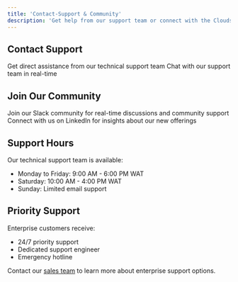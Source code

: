 ```yaml
---
title: 'Contact-Support & Community'
description: 'Get help from our support team or connect with the Cloudsania community.'
---
```



## Contact Support

<CardGroup cols={2}>
  <Card
    title="Email Support"
    icon="envelope"
    href="mailto:support@cloudsania.com"
  >
    Get direct assistance from our technical support team
  </Card>
  <Card
    title="Schedule a Call"
    icon="phone"
    href="/help-and-support/schedule-a-call"
  >
    Chat with our support team in real-time
  </Card>
</CardGroup>

## Join Our Community

<CardGroup cols={2}>
  <Card
    title="Slack"
    icon="slack"
    href="https://join.slack.com/t/cloudsania-community/shared_invite/zt-35ib9c1lj-Z2bqfZbvYL1f9vIgjt3bwQ"
  >
    Join our Slack community for real-time discussions and community support
  </Card>
  <Card
    title="LinkedIn"
    icon="linkedIn"
    href="https://github.com/cloudsania"
  >
    Connect with us on LinkedIn for insights about our new offerings
  </Card>
</CardGroup>

## Support Hours

Our technical support team is available:

- Monday to Friday: 9:00 AM - 6:00 PM WAT
- Saturday: 10:00 AM - 4:00 PM WAT
- Sunday: Limited email support

## Priority Support

Enterprise customers receive:

- 24/7 priority support
- Dedicated support engineer
- Emergency hotline

Contact our [sales team](mailto:sales@cloudsania.com) to learn more about enterprise support options. 
